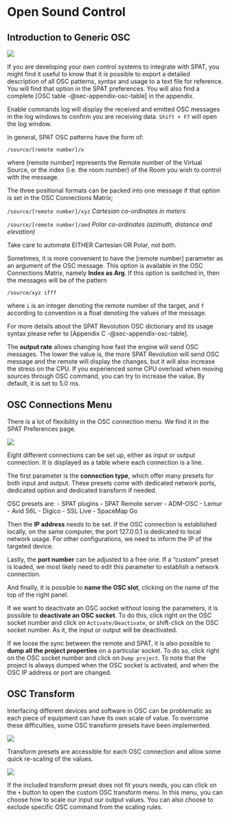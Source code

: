 # Open Sound Control {#sec-spat-osc}

## Introduction to Generic OSC {#sec-intro-osc}

![](https://media.githubusercontent.com/media/FLUX-SE/doc_images/main/SpatR/Preference/OSCMain.png)

If you are developing your own control systems to integrate with SPAT, you might find it useful to know that it is possible to export a detailed description of all OSC patterns, syntax and usage to a text file for reference.
You will find that option in the SPAT preferences.
You will also find a complete [OSC table -@sec-appendix-osc-table] in the appendix.

:::{.callout-note}
Enable commands log will display the received and emitted OSC messages in the log windows to confirm you are receiving data. ```Shift + F7 ``` will open the log window.
:::

In general, SPAT OSC patterns have the form of:

```/source/[remote number]/x```

where [remote number] represents the Remote number of the Virtual Source, or the index (i.e. the room number) of the Room you wish to control with the message.

The three positional formats can be packed into one message if that option is set in the OSC Connections Matrix;

```/source/[remote number]/xyz``` _Cartesian co-ordinates in meters_

```/source/[remote number]/aed``` _Polar co-ordinates (azimuth, distance and elevation)_

:::{.callout-warning}
 Take care to automate EITHER Cartesian OR Polar, not both.
:::

Sometimes, it is more convenient to have the [remote number] parameter as an argument of the OSC message.
This option is available in the OSC Connections Matrix, namely **Index as Arg**.
If this option is switched in, then the messages will be of the pattern

```/source/xyz ifff```

where ```i``` is an integer denoting the remote number of the target, and ```f``` according to convention is a float denoting the values of the message.

For more details about the SPAT Revolution OSC dictionary and its usage syntax please refer to [Appendix C -@sec-appendix-osc-table].

The **output rate** allows changing how fast the engine will send OSC messages.
The lower the value is, the more SPAT Revolution will send OSC message and the remote will display the changes, but it will also increase the stress on the CPU.
If you experienced some CPU overload when moving sources through OSC command, you can try to increase the value.
By default, it is set to 5.0 ms.

## OSC Connections Menu

There is a lot of flexibility in the OSC connection menu. We find it in the SPAT Preferences page.

![](https://media.githubusercontent.com/media/FLUX-SE/doc_images/main/SpatR/Preference/OSCConnections.png)

Eight different connections can be set up, either as input or output connection. It is displayed as a table where each connection is a line. 

The first parameter is the **connection type**, which offer many presets for both input and output. These presets come with dedicated network ports, dedicated option and dedicated transform if needed.

:::{.callout-note}
OSC presets are:
- SPAT plugins
- SPAT Remote server
- ADM-OSC
- Lemur
- Avid S6L
- Digico
- SSL Live
- SpaceMap Go
:::

Then the **IP address** needs to be set.
If the OSC connection is established locally, on the same computer, the port 127.0.0.1 is dedicated to local network usage.
For other configurations, we need to inform the IP of the targeted device.

Lastly, the **port number** can be adjusted to a free one.
If a "custom" preset is loaded, we most likely need to edit this parameter to establish a network connection.

And finally, it is possible to **name the OSC slot**, clicking on the name of the top of the right panel.

If we want to deactivate an OSC socket without losing the parameters, it is possible to **deactivate an OSC socket**. To do this, click right on the OSC socket number and click on ```Activate/Deactivate```, or shift-click on the OSC socket number. As it, the input or output will be deactivated.

If we loose the sync between the remote and SPAT, it is also possible to **dump all the project properties** on a particular socket. To do so, click right on the OSC socket number and click on ```Dump project```. To note that the project is always dumped when the OSC socket is activated, and when the OSC IP address or port are changed. 

## OSC Transform

Interfacing different devices and software in OSC can be problematic as each piece of equipment can have its own scale of value.
To overcome these difficulties, some OSC transform presets have been implemented.

![](https://media.githubusercontent.com/media/FLUX-SE/doc_images/main/SpatR/Preference/OSCTransformList.png)

Transform presets are accessible for each OSC connection and allow some quick re-scaling of the values.

:::{.callout-note}
![](https://media.githubusercontent.com/media/FLUX-SE/doc_images/main/SpatR/Preference/OSCTransformPresets.png)
:::

If the included transform preset does not fit yours needs, you can click on the ```+``` button to open the custom OSC transform menu.
In this menu, you can choose how to scale our input our output values. You can also choose to exclude specific OSC command from the scaling rules.


<!-- TODO: Do we need to add more information of the custom transformation? Explain what is "discrete(s)", ... I see most of people having issue understand it -->
